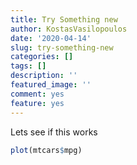 ```yaml
---
title: Try Something new
author: KostasVasilopoulos
date: '2020-04-14'
slug: try-something-new
categories: []
tags: []
description: ''
featured_image: ''
comment: yes
feature: yes
---
```


Lets see if this works


```r
plot(mtcars$mpg)
```